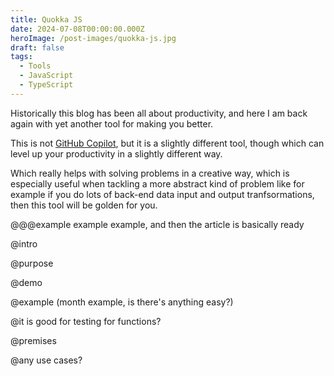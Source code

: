 ```yaml
---
title: Quokka JS
date: 2024-07-08T00:00:00.000Z
heroImage: /post-images/quokka-js.jpg
draft: false
tags:
  - Tools
  - JavaScript
  - TypeScript
---
```


Historically this blog has been all about productivity, and here I am back again with yet another tool for making you better.

This is not [GitHub Copilot](https://alex-code.com/post/2023-07-17-github-copilot-my-1year-experience), but it is a slightly different tool, though which can level up your productivity in a slightly different way.

Which really helps with solving problems in a creative way, which is especially useful when tackling a more abstract kind of problem like for example if you do lots of back-end data input and output tranfsormations, then this tool will be golden for you.

@@@example example example, and then the article is basically ready

@intro

@purpose

@demo

@example (month example, is there's anything easy?)

@it is good for testing for functions?

@premises

@any use cases?
